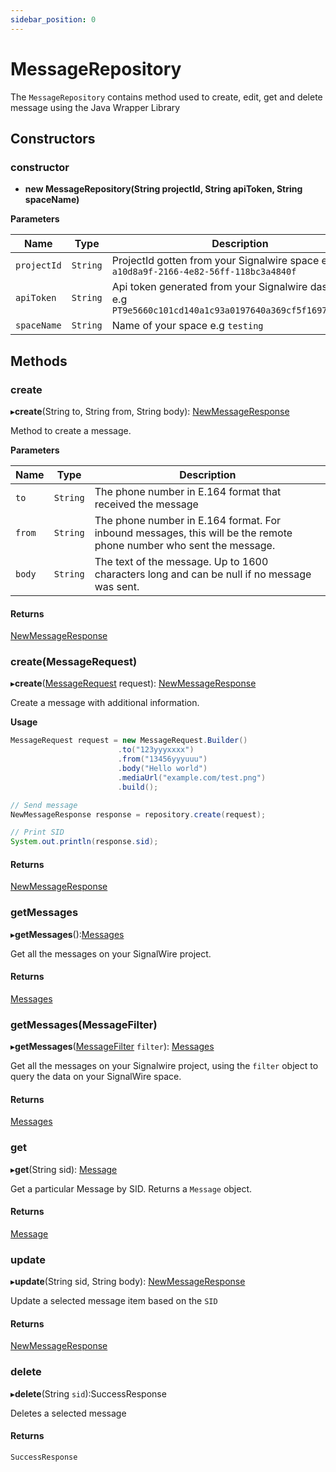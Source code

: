 ```yaml
---
sidebar_position: 0
---
```


# MessageRepository

The `MessageRepository` contains method used to create, edit, get and delete message using the Java Wrapper Library

## Constructors

### constructor

- **new MessageRepository(String projectId, String apiToken, String spaceName)**

**Parameters**

| Name | Type | Description |
| ---- | ---- | ----------- |
| `projectId` | `String` | ProjectId gotten from your Signalwire space e.g `a10d8a9f-2166-4e82-56ff-118bc3a4840f` |
| `apiToken` | `String` | Api token generated from your Signalwire dashboard e.g `PT9e5660c101cd140a1c93a0197640a369cf5f16975a0079c9`|
| `spaceName` | `String` | Name of your space e.g `testing` |

## Methods

### create

▸**create**(String to, String from, String body): [NewMessageResponse](cxml/java/reference/messaging/classes/NewMessageResponse.mdx)

Method to create a message.

**Parameters**

|Name|Type|Description|
| --- | --- | ---|
| `to` | `String` | The phone number in E.164 format that received the message |
| `from` | `String` | The phone number in E.164 format. For inbound messages, this will be the remote phone number who sent the message. |
| `body` | `String` | The text of the message. Up to 1600 characters long and can be null if no message was sent. |

#### Returns
[NewMessageResponse](cxml/java/reference/messaging/classes/NewMessageResponse.mdx)

### create(MessageRequest)

▸**create**([MessageRequest](cxml/java/reference/messaging/classes/MessageRequest.mdx) request): [NewMessageResponse](cxml/java/reference/messaging/classes/NewMessageResponse.mdx)

Create a message with additional information.

**Usage**

```java
MessageRequest request = new MessageRequest.Builder()
                        .to("123yyyxxxx")
                        .from("13456yyyuuu")
                        .body("Hello world")
                        .mediaUrl("example.com/test.png")
                        .build();

// Send message
NewMessageResponse response = repository.create(request);

// Print SID
System.out.println(response.sid);
```

#### Returns
[NewMessageResponse](cxml/java/reference/messaging/classes/NewMessageResponse.mdx)

### getMessages

▸**getMessages**():[Messages](cxml/java/reference/messaging/classes/Messages.mdx)

Get all the messages on your SignalWire project.

#### Returns
[Messages](cxml/java/reference/messaging/classes/Messages.mdx)

### getMessages(MessageFilter)

▸**getMessages**([MessageFilter](cxml/java/reference/messaging/classes/MessageFilter.mdx) `filter`): [Messages](cxml/java/reference/messaging/classes/Messages.mdx)

Get all the messages on your Signalwire project, using the `filter` object to query the data on your SignalWire space.

#### Returns
[Messages](cxml/java/reference/messaging/classes/Messages.mdx)

### get

▸**get**(String sid): [Message](cxml/java/reference/messaging/classes/Message.mdx)

Get a particular Message by SID. Returns a `Message` object.

#### Returns
[Message](cxml/java/reference/messaging/classes/Message.mdx)

### update

▸**update**(String sid, String body): [NewMessageResponse](cxml/java/reference/messaging/classes/NewMessageResponse.mdx)

Update a selected message item based on the `SID`

#### Returns
[NewMessageResponse](cxml/java/reference/messaging/classes/NewMessageResponse.mdx)

### delete

▸**delete**(String `sid`):SuccessResponse

Deletes a selected message

#### Returns
`SuccessResponse`




